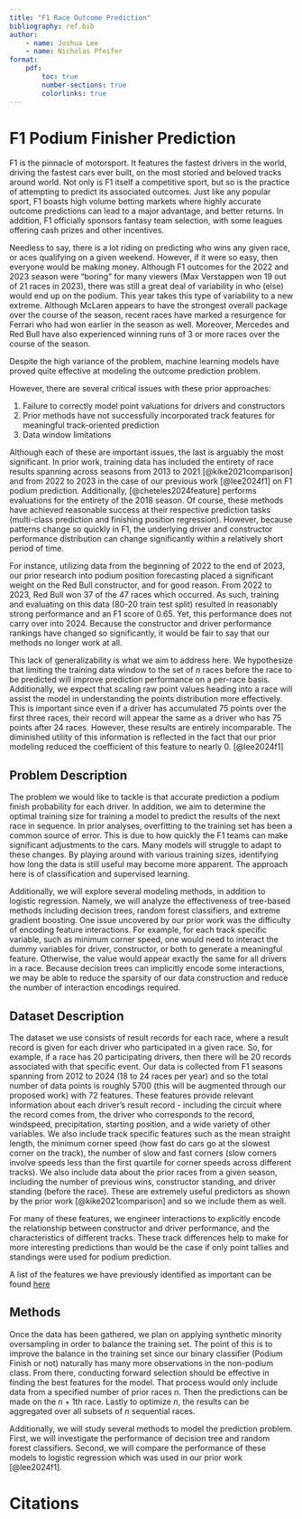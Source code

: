 ```yaml
---
title: "F1 Race Outcome Prediction"
bibliography: ref.bib
author: 
    - name: Joshua Lee
    - name: Nicholas Pfeifer
format: 
    pdf:
        toc: true
        number-sections: true
        colorlinks: true
---
```


# F1 Podium Finisher Prediction

F1 is the pinnacle of motorsport. It features the fastest drivers in the world, 
driving the fastest cars ever built, on the most storied and beloved 
tracks around world. Not only is F1 itself a competitive sport, but so is the 
practice of attempting to predict its associated outcomes. Just like any 
popular sport, F1 boasts high volume betting markets where highly accurate
outcome predictions can lead to a major advantage, and better returns. 
In addition, F1 officially sponsors fantasy team selection, with some leagues
offering cash prizes and other incentives. 

Needless to say, there is a lot riding on predicting who wins any given race, 
or aces qualifying on a given weekend. However, if it were so easy, then everyone
would be making money. Although F1 outcomes for the 2022 and 2023 season were 
"boring" for many viewers (Max Verstappen won 19 out of 21 races in 2023), there
was still a great deal of variability in who (else) would end up on the podium. 
This year takes this type of variability to a new extreme. Although McLaren 
appears to have the strongest overall package over the course of the season, 
recent races have marked a resurgence for Ferrari who had won earlier in the 
season as well. Moreover, Mercedes and Red Bull have also experienced winning runs 
of 3 or more races over the course of the season. 

Despite the high variance of the problem, machine learning models have 
proved quite effective at modeling the outcome prediction problem. 

<!-- cite the relevant literature and my prior work here -->

However, there are several critical issues with these prior approaches:

1. Failure to correctly model point valuations for drivers and constructors
2. Prior methods have not successfully incorporated track features for meaningful 
   track-oriented prediction
3. Data window limitations

<!--NICK: add note on your contributions for the proposal (questions)-->

Although each of these are important issues, the last is arguably the most 
significant. In prior work, training data has included the entirety of 
race results spanning across seasons from 2013 to 2021 [@kike2021comparison]
and from 2022 to 2023 in the case of our previous work [@lee2024f1] on F1 podium prediction.
Additionally, [@cheteles2024feature] performs evaluations for the entirety of the 
2018 season. Of course, these methods have achieved reasonable success at their
respective prediction tasks (multi-class prediction and finishing position regression).
However, because patterns change so quickly in F1, the underlying driver and 
constructor performance distribution can change significantly within a relatively 
short period of time. 

For instance, utilizing data from the beginning of 2022 to the end of 2023, our
prior research into podium position forecasting placed a significant weight 
on the Red Bull constructor, and for good reason. From 2022 to 2023, Red Bull 
won 37 of the 47 races which occurred. As such, training and evaluating on this
data (80-20 train test split) resulted in reasonably strong performance and an F1
score of 0.65. Yet, this performance does not carry over into 2024. Because
the constructor and driver performance rankings have changed so significantly, 
it would be fair to say that our methods no longer work at all. 

This lack of generalizability is what we aim to address here. We hypothesize
that limiting the training data window to the set of $n$ races before the race
to be predicted will improve prediction performance on a per-race basis. 
Additionally, we expect that scaling raw point values heading into a race will 
assist the model in understanding the points distribution more effectively. 
This is important since even if a driver has accumulated 75 points over
the first three races, their record will appear the same as a driver who has 
75 points after 24 races. However, these results are entirely incomparable. 
The diminished utility of this information is reflected in the fact that 
our prior modeling reduced the coefficient of this feature to nearly 0. [@lee2024f1]

<!--page 16/35 describes the dataset used-->

## Problem Description

<!-- > description of problem formulation -->

<!--BOTH, multi-pronged problem-->

The problem we would like to tackle is that accurate prediction a podium finish
probability for each driver. In addition, we aim to determine the optimal
training size for training a model to predict the results of the 
next race in sequence. In prior analyses, overfitting
to the training set has been a common source of error. This is due to how quickly
the F1 teams can make significant adjustments to the cars. Many models will
struggle to adapt to these changes. By playing around with various training sizes,
identifying how long the data is still useful may become more apparent. The approach
here is of classification and supervised learning.

Additionally, we will explore several modeling methods, in addition to logistic 
regression. Namely, we will analyze the effectiveness of tree-based methods 
including decision trees, random forest classifiers, and extreme gradient 
boosting. One issue uncovered by our prior work was the difficulty of encoding
feature interactions. For example, for each track specific variable, such as 
minimum corner speed, one would need to interact the dummy variables for driver, 
constructor, or both to generate a meaningful feature. Otherwise, the value
would appear exactly the same for all drivers in a race. Because decision trees
can implicitly encode some interactions, we may be able to reduce the sparsity 
of our data construction and reduce the number of interaction encodings required.

## Dataset Description

<!-- > explain the dataset we use for this method -->

<!--JOSH: work on dataset description-->

The dataset we use consists of result records for each race, where 
a result record is given for each driver who participated in a given race. So, 
for example, if a race has 20 participating drivers, then there will be 20 
records associated with that specific event. Our data is collected from F1 seasons
spanning from 2012 to 2024 (18 to 24 races per year) and so the total number of 
data points is roughly 5700 (this will be augmented through our proposed work)
with 72 features. These features provide relevant information about each driver's
result record - including the circuit where the record comes from, the driver
who corresponds to the record, windspeed, precipitation, starting position, 
and a wide variety of other variables. We also include track specific features 
such as the mean straight length, the minimum corner speed (how fast do cars
go at the slowest corner on the track), the number of slow and fast corners
(slow corners involve speeds less than the first quartile for corner speeds
across different tracks). We also include data about the prior races from a 
given season, including the number of previous wins, constructor standing, and 
driver standing (before the race). These are extremely useful predictors
as shown by the prior work [@kike2021comparison] and so we include them as well. 

For many of these features, we engineer interactions to explicitly encode
the relationship between constructor and driver performance, and the characteristics
of different tracks. These track differences help to make for more interesting
predictions than would be the case if only point tallies and standings were used 
for podium prediction.

A list of the features we have previously identified as important can be 
found [here](https://yoshi234.github.io/f1-fanatasy-analysis/about.html)

## Methods

<!--BOTH-->

Once the data has been gathered, we plan on applying synthetic minority
oversampling in order to balance the training set. The point of this is to improve
the balance in the training set since our binary classifier (Podium Finish or not)
naturally has many more observations in the non-podium class. From there, conducting
forward selection should be effective in finding the best features for the model.
That process would only include data from a specified number of prior races $n$.
Then the predictions can be made on the $n+1\text{th}$ race. Lastly to optimize $n$, the
results can be aggregated over all subsets of $n$ sequential races.

Additionally, we will study several methods to model the prediction problem. 
First, we will investigate the performance of decision tree and random forest 
classifiers. Second, we will compare the performance of these models to logistic
regression which was used in our prior work [@lee2024f1].

# Citations

<!--generated automatically-->

<!--explore LLMs-->